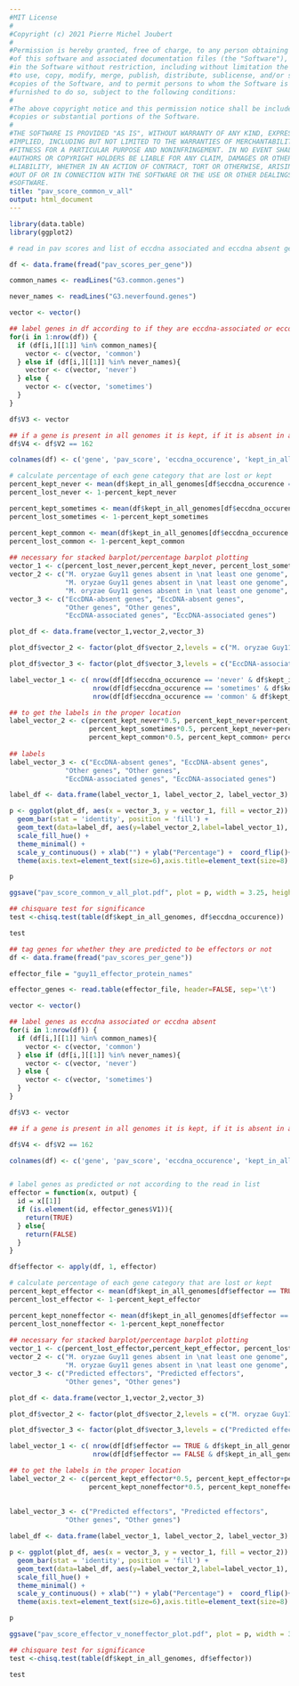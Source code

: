 ```yaml
---
#MIT License
#
#Copyright (c) 2021 Pierre Michel Joubert
#
#Permission is hereby granted, free of charge, to any person obtaining a copy
#of this software and associated documentation files (the "Software"), to deal
#in the Software without restriction, including without limitation the rights
#to use, copy, modify, merge, publish, distribute, sublicense, and/or sell
#copies of the Software, and to permit persons to whom the Software is
#furnished to do so, subject to the following conditions:
#
#The above copyright notice and this permission notice shall be included in all
#copies or substantial portions of the Software.
#
#THE SOFTWARE IS PROVIDED "AS IS", WITHOUT WARRANTY OF ANY KIND, EXPRESS OR
#IMPLIED, INCLUDING BUT NOT LIMITED TO THE WARRANTIES OF MERCHANTABILITY,
#FITNESS FOR A PARTICULAR PURPOSE AND NONINFRINGEMENT. IN NO EVENT SHALL THE
#AUTHORS OR COPYRIGHT HOLDERS BE LIABLE FOR ANY CLAIM, DAMAGES OR OTHER
#LIABILITY, WHETHER IN AN ACTION OF CONTRACT, TORT OR OTHERWISE, ARISING FROM,
#OUT OF OR IN CONNECTION WITH THE SOFTWARE OR THE USE OR OTHER DEALINGS IN THE
#SOFTWARE.
title: "pav_score_common_v_all"
output: html_document
---
```



```r

library(data.table)
library(ggplot2)

# read in pav scores and list of eccdna associated and eccdna absent genes

df <- data.frame(fread("pav_scores_per_gene"))

common_names <- readLines("G3.common.genes")

never_names <- readLines("G3.neverfound.genes")


```


```r

vector <- vector()

## label genes in df according to if they are eccdna-associated or eccdna-absent
for(i in 1:nrow(df)) {
  if (df[i,][[1]] %in% common_names){
    vector <- c(vector, 'common')
  } else if (df[i,][[1]] %in% never_names){
    vector <- c(vector, 'never')
  } else {
    vector <- c(vector, 'sometimes')
  }
}

df$V3 <- vector

## if a gene is present in all genomes it is kept, if it is absent in any genome it is lost
df$V4 <- df$V2 == 162

colnames(df) <- c('gene', 'pav_score', 'eccdna_occurence', 'kept_in_all_genomes')

```


```r

# calculate percentage of each gene category that are lost or kept
percent_kept_never <- mean(df$kept_in_all_genomes[df$eccdna_occurence == 'never'])
percent_lost_never <- 1-percent_kept_never

percent_kept_sometimes <- mean(df$kept_in_all_genomes[df$eccdna_occurence == 'sometimes'])
percent_lost_sometimes <- 1-percent_kept_sometimes

percent_kept_common <- mean(df$kept_in_all_genomes[df$eccdna_occurence == 'common'])
percent_lost_common <- 1-percent_kept_common
 
## necessary for stacked barplot/percentage barplot plotting
vector_1 <- c(percent_lost_never,percent_kept_never, percent_lost_sometimes,percent_kept_sometimes, percent_lost_common, percent_kept_common)
vector_2 <- c("M. oryzae Guy11 genes absent in \nat least one genome", "M. oryzae Guy11 genes present in \nall genomes",
              "M. oryzae Guy11 genes absent in \nat least one genome", "M. oryzae Guy11 genes present in \nall genomes",
              "M. oryzae Guy11 genes absent in \nat least one genome", "M. oryzae Guy11 genes present in \nall genomes")
vector_3 <- c("EccDNA-absent genes", "EccDNA-absent genes",
              "Other genes", "Other genes",
              "EccDNA-associated genes", "EccDNA-associated genes")

plot_df <- data.frame(vector_1,vector_2,vector_3)

plot_df$vector_2 <- factor(plot_df$vector_2,levels = c("M. oryzae Guy11 genes absent in \nat least one genome", "M. oryzae Guy11 genes present in \nall genomes"))

plot_df$vector_3 <- factor(plot_df$vector_3,levels = c("EccDNA-associated genes", "Other genes", "EccDNA-absent genes"))

label_vector_1 <- c( nrow(df[df$eccdna_occurence == 'never' & df$kept_in_all_genomes == TRUE,]), nrow(df[df$eccdna_occurence == 'never' & df$kept_in_all_genomes == FALSE,]),
                     nrow(df[df$eccdna_occurence == 'sometimes' & df$kept_in_all_genomes == TRUE,]), nrow(df[df$eccdna_occurence == 'sometimes' & df$kept_in_all_genomes == FALSE,]),
                     nrow(df[df$eccdna_occurence == 'common' & df$kept_in_all_genomes == TRUE,]), nrow(df[df$eccdna_occurence == 'common' & df$kept_in_all_genomes == FALSE,]))

## to get the labels in the proper location
label_vector_2 <- c(percent_kept_never*0.5, percent_kept_never+percent_lost_never*0.5,  
                    percent_kept_sometimes*0.5, percent_kept_never+percent_lost_sometimes*0.5,  
                    percent_kept_common*0.5, percent_kept_common+ percent_lost_common*0.5)
  
## labels
label_vector_3 <- c("EccDNA-absent genes", "EccDNA-absent genes",
              "Other genes", "Other genes",
              "EccDNA-associated genes", "EccDNA-associated genes")

label_df <- data.frame(label_vector_1, label_vector_2, label_vector_3)

p <- ggplot(plot_df, aes(x = vector_3, y = vector_1, fill = vector_2)) +
  geom_bar(stat = 'identity', position = 'fill') +
  geom_text(data=label_df, aes(y=label_vector_2,label=label_vector_1), size=2)+
  scale_fill_hue() +
  theme_minimal() +
  scale_y_continuous() + xlab("") + ylab("Percentage") +  coord_flip()+
  theme(axis.text=element_text(size=6),axis.title=element_text(size=8) , legend.title=element_text(size=8), legend.position = 'bottom', legend.text=element_text(size=6)) + theme(legend.title = element_blank())+ guides(fill=guide_legend(nrow=2)) 

p

ggsave("pav_score_common_v_all_plot.pdf", plot = p, width = 3.25, height = 2)


```
```r

## chisquare test for significance
test <-chisq.test(table(df$kept_in_all_genomes, df$eccdna_occurence))

test

```

```r

## tag genes for whether they are predicted to be effectors or not
df <- data.frame(fread("pav_scores_per_gene"))

effector_file = "guy11_effector_protein_names"

effector_genes <- read.table(effector_file, header=FALSE, sep='\t')

vector <- vector()

## label genes as eccdna associated or eccdna absent
for(i in 1:nrow(df)) {
  if (df[i,][[1]] %in% common_names){
    vector <- c(vector, 'common')
  } else if (df[i,][[1]] %in% never_names){
    vector <- c(vector, 'never')
  } else {
    vector <- c(vector, 'sometimes')
  }
}

df$V3 <- vector

## if a gene is present in all genomes it is kept, if it is absent in any genome it is lost

df$V4 <- df$V2 == 162

colnames(df) <- c('gene', 'pav_score', 'eccdna_occurence', 'kept_in_all_genomes')


# label genes as predicted or not according to the read in list
effector = function(x, output) {
  id = x[[1]]
  if (is.element(id, effector_genes$V1)){
    return(TRUE)
  } else{
    return(FALSE)
  }
}

df$effector <- apply(df, 1, effector)

```

```r

# calculate percentage of each gene category that are lost or kept
percent_kept_effector <- mean(df$kept_in_all_genomes[df$effector == TRUE])
percent_lost_effector <- 1-percent_kept_effector

percent_kept_noneffector <- mean(df$kept_in_all_genomes[df$effector == FALSE])
percent_lost_noneffector <- 1-percent_kept_noneffector
 
## necessary for stacked barplot/percentage barplot plotting
vector_1 <- c(percent_lost_effector,percent_kept_effector, percent_lost_noneffector,percent_kept_noneffector)
vector_2 <- c("M. oryzae Guy11 genes absent in \nat least one genome", "M. oryzae Guy11 genes present in \nall genomes",
              "M. oryzae Guy11 genes absent in \nat least one genome", "M. oryzae Guy11 genes present in \nall genomes")
vector_3 <- c("Predicted effectors", "Predicted effectors",
              "Other genes", "Other genes")

plot_df <- data.frame(vector_1,vector_2,vector_3)

plot_df$vector_2 <- factor(plot_df$vector_2,levels = c("M. oryzae Guy11 genes absent in \nat least one genome", "M. oryzae Guy11 genes present in \nall genomes"))

plot_df$vector_3 <- factor(plot_df$vector_3,levels = c("Predicted effectors", "Other genes"))

label_vector_1 <- c( nrow(df[df$effector == TRUE & df$kept_in_all_genomes == TRUE,]), nrow(df[df$effector == TRUE & df$kept_in_all_genomes == FALSE,]),
                     nrow(df[df$effector == FALSE & df$kept_in_all_genomes == TRUE,]), nrow(df[df$effector == FALSE & df$kept_in_all_genomes == FALSE,]))

## to get the labels in the proper location
label_vector_2 <- c(percent_kept_effector*0.5, percent_kept_effector+percent_lost_effector*0.5,  
                    percent_kept_noneffector*0.5, percent_kept_noneffector+percent_lost_noneffector*0.5)
  
  
label_vector_3 <- c("Predicted effectors", "Predicted effectors",
              "Other genes", "Other genes")

label_df <- data.frame(label_vector_1, label_vector_2, label_vector_3)

p <- ggplot(plot_df, aes(x = vector_3, y = vector_1, fill = vector_2)) +
  geom_bar(stat = 'identity', position = 'fill') +
  geom_text(data=label_df, aes(y=label_vector_2,label=label_vector_1), size=2)+
  scale_fill_hue() +
  theme_minimal() +
  scale_y_continuous() + xlab("") + ylab("Percentage") +  coord_flip()+
  theme(axis.text=element_text(size=6),axis.title=element_text(size=8) , legend.title=element_text(size=8), legend.position = 'bottom', legend.text=element_text(size=6)) + theme(legend.title = element_blank()) + guides(fill=guide_legend(nrow=2))

p

ggsave("pav_score_effector_v_noneffector_plot.pdf", plot = p, width = 3.25, height = 2)

```

```r

## chisquare test for significance
test <-chisq.test(table(df$kept_in_all_genomes, df$effector))

test

```
